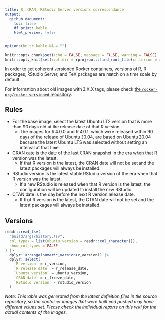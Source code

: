 ```yaml
---
title: R, CRAN, RStudio Server versions correspondance
output:
  github_document:
    toc: false
    df_print: kable
    html_preview: false
---
```


```r
options(knitr.kable.NA = "")

knitr::opts_chunk$set(echo = FALSE, message = FALSE, warning = FALSE)
knitr::opts_knit$set(root.dir = rprojroot::find_root_file(criterion = rprojroot::is_git_root))
```

In order to get coherent versioned Rocker containers, versions of R, R packages, RStudio Server, and TeX packages are match on a time scale by default.

For information about old images with 3.X.X tags, please check [the `rocker-org/rocker-versioned` repository](https://github.com/rocker-org/rocker-versioned/blob/master/VERSIONS.md).

## Rules

- For the base image, select the latest Ubuntu LTS version that is more than 90 days old at the release date of that R version.
  - The images for R 4.0.0 and R 4.0.1, which were released within 90 days of the release of Ubuntu 20.04,
  are based on Ubuntu 20.04 because the latest Ubuntu LTS was selected without setting an interval at that time.
- CRAN date is the date of the last CRAN snapshot in the era when that R version was the latest.
  - If that R version is the latest, the CRAN date will not be set and the latest packages will always be installed.
- RStudio version is the latest stable RStudio version of the era when that R version was the latest.
  - If a new RStudio is released when that R version is the latest, the configuration will be updated to install the new RStudio.
- CTAN date is the day before the next R version release date.
  - If that R version is the latest, the CTAN date will not be set and the latest packages will always be installed.

## Versions

```r
readr::read_tsv(
  "build/args/history.tsv",
  col_types = list(ubuntu_version = readr::col_character()),
  show_col_types = FALSE
) |>
  dplyr::arrange(numeric_version(r_version)) |>
  dplyr::select(
    `R version` = r_version,
    `R release date` = r_release_date,
    `Ubuntu version` = ubuntu_version,
    `CRAN date` = r_freeze_date,
    `RStudio version` = rstudio_version
  )
```

_Note: This table was generated from the latest definition files in the source repository,
so the container images that were built and pushed may have different values set.
Please check the individual reports on this wiki for the actual contents of the images._

